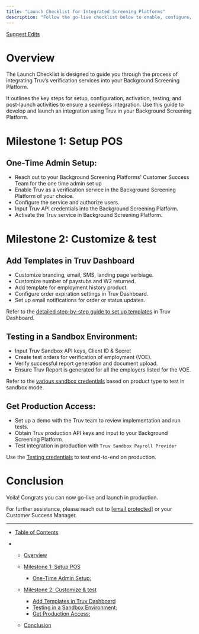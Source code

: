 ```yaml
---
title: "Launch Checklist for Integrated Screening Platforms"
description: "Follow the go-live checklist below to enable, configure, customize and go-live with Truv."
---
```


[Suggest Edits](/edit/launch-checklist-for-integrated-screening-platforms)

# Overview

The Launch Checklist is designed to guide you through the process of integrating Truv’s verification services into your Background Screening Platform.

It outlines the key steps for setup, configuration, activation, testing, and post-launch activities to ensure a seamless integration. Use this guide to develop and launch an integration using Truv in your Background Screening Platform.

# Milestone 1: Setup POS

## One-Time Admin Setup:

* Reach out to your Background Screening Platforms' Customer Success Team for the one time admin set up
* Enable Truv as a verification service in the Background Screening Platform of your choice.
* Configure the service and authorize users.
* Input Truv API credentials into the Background Screening Platform.
* Activate the Truv service in Background Screening Platform.

# Milestone 2: Customize & test

## Add Templates in Truv Dashboard

* Customize branding, email, SMS, landing page verbiage.
* Customize number of paystubs and W2 returned.
* Add template for employment history product.
* Configure order expiration settings in Truv Dashboard.
* Set up email notifications for order or status updates.

Refer to the [detailed step-by-step guide to set up templates](/docs/customization-templates) in Truv Dashboard.

## Testing in a Sandbox Environment:

* Input Truv Sandbox API keys, Client ID & Secret
* Create test orders for verification of employment (VOE).
* Verify successful report generation and document upload.
* Ensure Truv Report is generated for all the employers listed for the VOE.

Refer to the [various sandbox credentials](/docs/testing#sandbox-scenarios) based on product type to test in sandbox mode.

## Get Production Access:

* Set up a demo with the Truv team to review implementation and run tests.
* Obtain Truv production API keys and input to your Background Screening Platform.
* Test integration in production with `Truv Sandbox Payroll Provider`

Use the [Testing credentials](/docs/testing#supported-scenarios-and-credentials) to test end-to-end on production.

# Conclusion

Voila! Congrats you can now go-live and launch in production.

For further assistance, please reach out to [\[email protected\]](/cdn-cgi/l/email-protection#2a595f5a5a45585e6a5e585f5c04494547) or your Customer Success Manager.

***

* [Table of Contents](#)

* * [Overview](#overview)

  * [Milestone 1: Setup POS](#milestone-1-setup-pos)
    * [One-Time Admin Setup:](#one-time-admin-setup)

  * [Milestone 2: Customize & test](#milestone-2-customize--test)

    * [Add Templates in Truv Dashboard](#add-templates-in-truv-dashboard)
    * [Testing in a Sandbox Environment:](#testing-in-a-sandbox-environment)
    * [Get Production Access:](#get-production-access)

  * [Conclusion](#conclusion)
